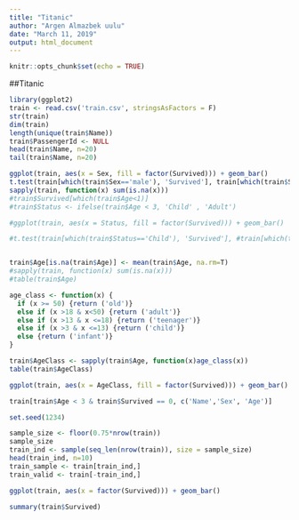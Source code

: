 ---
title: "Titanic"
author: "Argen Almazbek uulu"
date: "March 11, 2019"
output: html_document
---

```{r setup, include=FALSE}
knitr::opts_chunk$set(echo = TRUE)
```

##Titanic
```{r Load_dataset}
library(ggplot2)
train <- read.csv('train.csv', stringsAsFactors = F)
str(train)
dim(train)
length(unique(train$Name))
train$PassengerId <- NULL
head(train$Name, n=20)
tail(train$Name, n=20)
```

```{r EDA}
ggplot(train, aes(x = Sex, fill = factor(Survived))) + geom_bar()
t.test(train[which(train$Sex=='male'), 'Survived'], train[which(train$Sex=='female'), 'Survived'])
sapply(train, function(x) sum(is.na(x)))
#train$Survived[which(train$Age<1)]
#train$Status <- ifelse(train$Age < 3, 'Child' , 'Adult')

#ggplot(train, aes(x = Status, fill = factor(Survived))) + geom_bar()

#t.test(train[which(train$Status=='Child'), 'Survived'], #train[which(train$Status=='Adult'), 'Survived'])


train$Age[is.na(train$Age)] <- mean(train$Age, na.rm=T)
#sapply(train, function(x) sum(is.na(x)))
#table(train$Age)

age_class <- function(x) {
  if (x >= 50) {return ('old')}
  else if (x >18 & x<50) {return ('adult')}
  else if (x >13 & x <=18) {return ('teenager')}
  else if (x >3 & x <=13) {return ('child')}
  else {return ('infant')}
}

train$AgeClass <- sapply(train$Age, function(x)age_class(x))
table(train$AgeClass)

ggplot(train, aes(x = AgeClass, fill = factor(Survived))) + geom_bar()

train[train$Age < 3 & train$Survived == 0, c('Name','Sex', 'Age')]

set.seed(1234)

sample_size <- floor(0.75*nrow(train))
sample_size
train_ind <- sample(seq_len(nrow(train)), size = sample_size)
head(train_ind, n=10)
train_sample <- train[train_ind,]
train_valid <- train[-train_ind,]

ggplot(train, aes(x = factor(Survived))) + geom_bar()

summary(train$Survived)

```


